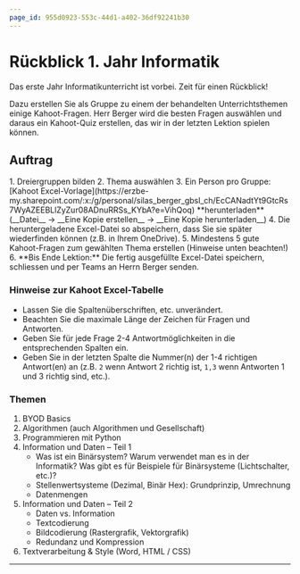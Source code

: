 ```yaml
---
page_id: 955d0923-553c-44d1-a402-36df92241b30
---
```



# Rückblick 1. Jahr Informatik
Das erste Jahr Informatikunterricht ist vorbei. Zeit für einen Rückblick!

Dazu erstellen Sie als Gruppe zu einem der behandelten Unterrichtsthemen einige Kahoot-Fragen. Herr Berger wird die besten Fragen auswählen und daraus ein Kahoot-Quiz erstellen, das wir in der letzten Lektion spielen können.

## Auftrag
<Steps>
1. Dreiergruppen bilden
2. Thema auswählen
3. Ein Person pro Gruppe: [Kahoot Excel-Vorlage](https://erzbe-my.sharepoint.com/:x:/g/personal/silas_berger_gbsl_ch/EcCANadtYt9GtcRs7WyAZEEBLlZyZur08ADnuRRSs_KYbA?e=VihQoq) **herunterladen** (__Datei__ → __Eine Kopie erstellen__ → __Eine Kopie herunterladen__)
4. Die heruntergeladene Excel-Datei so abspeichern, dass Sie sie später wiederfinden können (z.B. in Ihrem OneDrive).
5. Mindestens 5 gute Kahoot-Fragen zum gewählten Thema erstellen (Hinweise unten beachten!)
6. **Bis Ende Lektion:** Die fertig ausgefüllte Excel-Datei speichern, schliessen und per Teams an Herrn Berger senden.
</Steps>

### Hinweise zur Kahoot Excel-Tabelle
- Lassen Sie die Spaltenüberschriften, etc. unverändert.
- Beachten Sie die maximale Länge der Zeichen für Fragen und Antworten.
- Geben Sie für jede Frage 2-4 Antwortmöglichkeiten in die entsprechenden Spalten ein.
- Geben Sie in der letzten Spalte die Nummer(n) der 1-4 richtigen Antwort(en) an (z.B. `2` wenn Antwort 2 richtig ist, `1,3` wenn Antworten 1 und 3 richtig sind, etc.).

### Themen
1. BYOD Basics
2. Algorithmen (auch Algorithmen und Gesellschaft)
3. Programmieren mit Python
4. Information und Daten – Teil 1
   - Was ist ein Binärsystem? Warum verwendet man es in der Informatik? Was gibt es für Beispiele für Binärsysteme (Lichtschalter, etc.)?
   - Stellenwertsysteme (Dezimal, Binär Hex): Grundprinzip, Umrechnung
   - Datenmengen
5. Information und Daten – Teil 2
   - Daten vs. Information
   - Textcodierung
   - Bildcodierung (Rastergrafik, Vektorgrafik)
   - Redundanz und Kompression
6. Textverarbeitung & Style (Word, HTML / CSS)

---